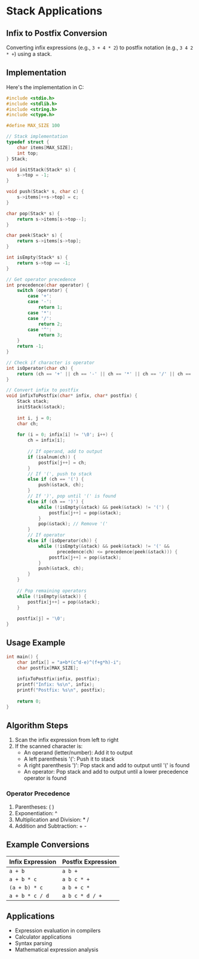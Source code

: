 # Stack Applications

## Infix to Postfix Conversion

Converting infix expressions (e.g., `3 + 4 * 2`) to postfix notation (e.g., `3 4 2 * +`) using a stack.

## Implementation

Here's the implementation in C:

```c
#include <stdio.h>
#include <stdlib.h>
#include <string.h>
#include <ctype.h>

#define MAX_SIZE 100

// Stack implementation
typedef struct {
    char items[MAX_SIZE];
    int top;
} Stack;

void initStack(Stack* s) {
    s->top = -1;
}

void push(Stack* s, char c) {
    s->items[++s->top] = c;
}

char pop(Stack* s) {
    return s->items[s->top--];
}

char peek(Stack* s) {
    return s->items[s->top];
}

int isEmpty(Stack* s) {
    return s->top == -1;
}

// Get operator precedence
int precedence(char operator) {
    switch (operator) {
        case '+':
        case '-':
            return 1;
        case '*':
        case '/':
            return 2;
        case '^':
            return 3;
    }
    return -1;
}

// Check if character is operator
int isOperator(char ch) {
    return (ch == '+' || ch == '-' || ch == '*' || ch == '/' || ch == '^');
}

// Convert infix to postfix
void infixToPostfix(char* infix, char* postfix) {
    Stack stack;
    initStack(&stack);
    
    int i, j = 0;
    char ch;
    
    for (i = 0; infix[i] != '\0'; i++) {
        ch = infix[i];
        
        // If operand, add to output
        if (isalnum(ch)) {
            postfix[j++] = ch;
        }
        // If '(', push to stack
        else if (ch == '(') {
            push(&stack, ch);
        }
        // If ')', pop until '(' is found
        else if (ch == ')') {
            while (!isEmpty(&stack) && peek(&stack) != '(') {
                postfix[j++] = pop(&stack);
            }
            pop(&stack); // Remove '('
        }
        // If operator
        else if (isOperator(ch)) {
            while (!isEmpty(&stack) && peek(&stack) != '(' && 
                   precedence(ch) <= precedence(peek(&stack))) {
                postfix[j++] = pop(&stack);
            }
            push(&stack, ch);
        }
    }
    
    // Pop remaining operators
    while (!isEmpty(&stack)) {
        postfix[j++] = pop(&stack);
    }
    
    postfix[j] = '\0';
}
```

## Usage Example

```c
int main() {
    char infix[] = "a+b*(c^d-e)^(f+g*h)-i";
    char postfix[MAX_SIZE];
    
    infixToPostfix(infix, postfix);
    printf("Infix: %s\n", infix);
    printf("Postfix: %s\n", postfix);
    
    return 0;
}
```

## Algorithm Steps

1. Scan the infix expression from left to right
2. If the scanned character is:
   - An operand (letter/number): Add it to output
   - A left parenthesis '(': Push it to stack
   - A right parenthesis ')': Pop stack and add to output until '(' is found
   - An operator: Pop stack and add to output until a lower precedence operator is found

### Operator Precedence
1. Parentheses: ( )
2. Exponentiation: ^
3. Multiplication and Division: * /
4. Addition and Subtraction: + -

## Example Conversions

| Infix Expression | Postfix Expression |
|-----------------|-------------------|
| `a + b` | `a b +` |
| `a + b * c` | `a b c * +` |
| `(a + b) * c` | `a b + c *` |
| `a + b * c / d` | `a b c * d / +` |

## Applications
- Expression evaluation in compilers
- Calculator applications
- Syntax parsing
- Mathematical expression analysis
